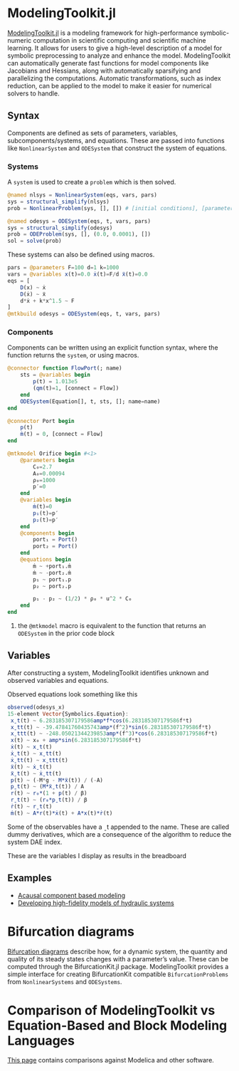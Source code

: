 # ModelingToolkit.jl

[ModelingToolkit.jl](https://github.com/SciML/ModelingToolkit.jl) is a modeling framework for high-performance symbolic-numeric computation in scientific computing and scientific machine learning. It allows for users to give a high-level description of a model for symbolic preprocessing to analyze and enhance the model. ModelingToolkit can automatically generate fast functions for model components like Jacobians and Hessians, along with automatically sparsifying and parallelizing the computations. Automatic transformations, such as index reduction, can be applied to the model to make it easier for numerical solvers to handle.

## Syntax

Components are defined as sets of parameters, variables, subcomponents/systems, and equations. These are passed into functions like `NonlinearSystem` and `ODESystem` that construct the system of equations.

### Systems

A `system` is used to create a `problem` which is then solved.

```julia
@named nlsys = NonlinearSystem(eqs, vars, pars)
sys = structural_simplify(nlsys)
prob = NonlinearProblem(sys, [], []) # [initial conditions], [parameters]
```

```julia
@named odesys = ODESystem(eqs, t, vars, pars)
sys = structural_simplify(odesys)
prob = ODEProblem(sys, [], (0.0, 0.0001), [])
sol = solve(prob)
```

These systems can also be defined using macros.

```julia
pars = @parameters F=100 d=1 k=1000
vars = @variables x(t)=0.0 ẋ(t)=F/d ẍ(t)=0.0
eqs = [
    D(x) ~ ẋ
    D(ẋ) ~ ẍ
    d*ẋ + k*x^1.5 ~ F
]
@mtkbuild odesys = ODESystem(eqs, t, vars, pars)
```

### Components

Components can be written using an explicit function syntax, where the function returns the `system`, or using macros.

```julia
@connector function FlowPort(; name)
    sts = @variables begin
        p(t) = 1.013e5
        (qm(t)=1, [connect = Flow])
    end
    ODESystem(Equation[], t, sts, []; name=name)
end
```

```julia
@connector Port begin
    p(t)
    ṁ(t) = 0, [connect = Flow]
end

@mtkmodel Orifice begin #<1>
    @parameters begin
        C₀=2.7
        A₀=0.00094
        ρ₀=1000
        p′=0
    end
    @variables begin
        ṁ(t)=0
        p₁(t)=p′
        p₂(t)=p′
    end
    @components begin
        port₁ = Port()
        port₂ = Port()
    end
    @equations begin
        ṁ ~ +port₁.ṁ
        ṁ ~ -port₂.ṁ
        p₁ ~ port₁.p
        p₂ ~ port₂.p

        p₁ - p₂ ~ (1/2) * ρ₀ * u^2 * C₀
    end
end
```
1. the `@mtkmodel` macro is equivalent to the function that returns an `ODESystem` in the prior code block

## Variables

After constructing a system, ModelingToolkit identifies unknown and observed variables and equations.

Observed equations look something like this

```julia
observed(odesys_x)
15-element Vector{Symbolics.Equation}:
 xˍt(t) ~ 6.283185307179586amp*f*cos(6.283185307179586f*t)
 xˍtt(t) ~ -39.47841760435743amp*(f^2)*sin(6.283185307179586f*t)
 xˍttt(t) ~ -248.05021344239853amp*(f^3)*cos(6.283185307179586f*t)
 x(t) ~ x₀ + amp*sin(6.283185307179586f*t)
 ẋ(t) ~ xˍt(t)
 ẋˍt(t) ~ xˍtt(t)
 ẋˍtt(t) ~ xˍttt(t)
 ẍ(t) ~ ẋˍt(t)
 ẍˍt(t) ~ ẋˍtt(t)
 p(t) ~ (-M*g - M*ẍ(t)) / (-A)
 pˍt(t) ~ (M*ẍˍt(t)) / A
 r(t) ~ r₀*(1 + p(t) / β)
 rˍt(t) ~ (r₀*pˍt(t)) / β
 ṙ(t) ~ rˍt(t)
 ṁ(t) ~ A*r(t)*ẋ(t) + A*x(t)*ṙ(t)
```


:::{.callout-note}
Some of the observables have a ˍt appended to the name. These are called dummy derivatives, which are a consequence of the algorithm to reduce the system DAE index.
:::

:::{.callout-note}
These are the variables I display as results in the breadboard
:::

## Examples

- [Acausal component based modeling](https://sciml.github.io/ModelingToolkitCourse/dev/lectures/lecture1/#Acausal-Component-Based-Modeling)
- [Developing high-fidelity models of hydraulic systems](https://sciml.github.io/ModelingToolkitCourse/dev/lectures/lecture2/)

# Bifurcation diagrams

[Bifurcation diagrams](https://docs.sciml.ai/ModelingToolkit/dev/tutorials/bifurcation_diagram_computation/) describe how, for a dynamic system, the quantity and quality of its steady states changes with a parameter's value. These can be computed through the BifurcationKit.jl package. ModelingToolkit provides a simple interface for creating BifurcationKit compatible `BifurcationProblems` from `NonlinearSystems` and `ODESystems`.

# Comparison of ModelingToolkit vs Equation-Based and Block Modeling Languages

[This page](https://docs.sciml.ai/ModelingToolkit/dev/comparison/) contains comparisons against Modelica and other software.